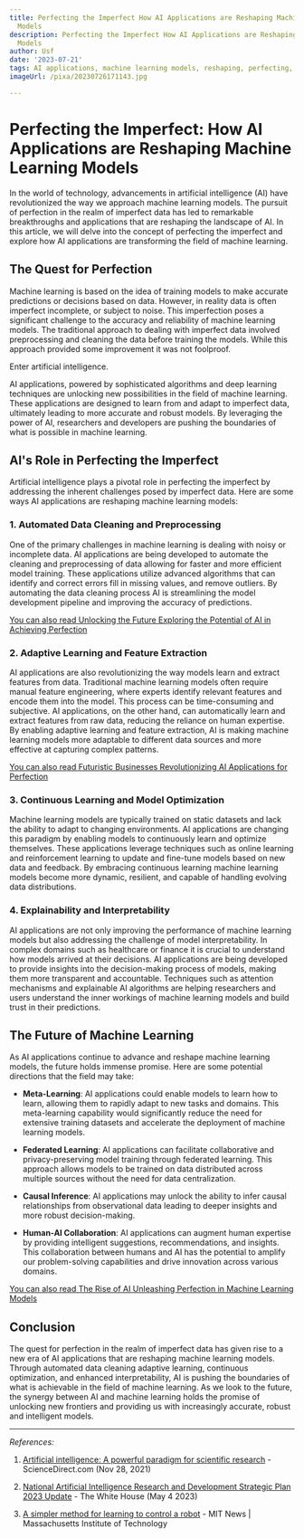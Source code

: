 ```yaml
---
title: Perfecting the Imperfect How AI Applications are Reshaping Machine Learning
  Models
description: Perfecting the Imperfect How AI Applications are Reshaping Machine Learning
  Models
author: Usf
date: '2023-07-21'
tags: AI applications, machine learning models, reshaping, perfecting, imperfect
imageUrl: /pixa/20230726171143.jpg

---
```

# Perfecting the Imperfect: How  AI Applications are Reshaping Machine Learning Models

In  the world of technology, advancements in artificial intelligence (AI) have revolutionized  the way we approach  machine  learning models. The pursuit of perfection in  the realm of imperfect data has led to remarkable breakthroughs and applications that are reshaping the landscape of AI. In this article, we will delve into the concept of perfecting the imperfect and explore how AI applications are transforming the field of machine learning.

## The Quest for Perfection

Machine learning is based on the idea  of training models to make  accurate predictions or decisions  based on data. However, in reality data is often imperfect incomplete, or subject to noise. This  imperfection poses a  significant challenge to the accuracy  and reliability of machine learning models. The traditional approach to  dealing with imperfect  data involved preprocessing and cleaning the data  before training the models. While this approach provided some  improvement it was not foolproof.

Enter artificial  intelligence.

AI applications, powered by sophisticated algorithms and deep learning techniques are unlocking new possibilities in the field of machine learning. These applications are designed to learn from and adapt to imperfect data, ultimately leading to  more  accurate  and  robust models. By leveraging the  power of AI, researchers and developers are pushing the boundaries of what is possible in machine learning.

## AI's Role in Perfecting the Imperfect

Artificial intelligence plays  a pivotal role in perfecting the imperfect  by  addressing the  inherent challenges posed by imperfect data. Here are some ways  AI applications  are reshaping machine learning models:

### 1. Automated Data Cleaning and Preprocessing

One of the primary challenges in machine learning  is dealing with  noisy or incomplete data. AI applications are  being developed  to automate  the cleaning and preprocessing of data allowing  for  faster and more efficient model training. These applications utilize advanced algorithms that can identify and correct errors fill in missing values, and remove outliers. By automating the data cleaning process  AI is streamlining the model development pipeline and improving the  accuracy of predictions.

[You can  also read Unlocking the Future Exploring the Potential of AI in Achieving Perfection](Unlocking%20the%20Future%20Exploring%20the%20Potential%20of%20AI%20in%20Achieving%20Perfection)


###  2. Adaptive Learning and Feature  Extraction

AI applications are  also revolutionizing the way models  learn and extract features from  data. Traditional machine learning models often require manual  feature engineering, where experts identify relevant features  and encode  them into the model. This process can  be time-consuming and subjective. AI applications, on  the other hand, can automatically learn and  extract features from raw data, reducing the reliance on human expertise. By enabling adaptive learning  and feature extraction, AI is making machine learning models  more adaptable to different data  sources and  more effective at capturing complex patterns.

[You can also read Futuristic Businesses Revolutionizing AI Applications for Perfection](Futuristic%20Businesses%20Revolutionizing%20AI%20Applications%20for%20Perfection)


### 3. Continuous Learning and Model Optimization

Machine learning models are typically trained on static datasets and lack the ability to adapt to changing environments. AI applications are changing this paradigm by enabling models to continuously learn and optimize themselves. These applications leverage techniques such as online learning and reinforcement learning to update and fine-tune models  based on new data and feedback. By embracing continuous learning machine learning models become more dynamic, resilient, and capable of handling evolving  data distributions.

### 4. Explainability and  Interpretability

AI applications are not only improving the performance of machine learning models but  also addressing  the challenge of model interpretability. In complex domains such as healthcare or finance it is  crucial to understand how models arrived at their decisions. AI applications are being developed to provide  insights into the decision-making process of models, making  them more transparent and accountable. Techniques such as attention mechanisms and explainable AI algorithms  are helping researchers and users understand the inner  workings of machine learning models and build trust in their predictions.

## The Future of Machine Learning

As AI applications continue to advance and reshape machine learning models, the future holds immense promise. Here are some potential directions that the field may take:

- **Meta-Learning**: AI applications could  enable models  to learn how to learn, allowing them to  rapidly adapt to new tasks and domains. This meta-learning capability would  significantly  reduce the need for extensive training datasets and accelerate  the deployment of machine learning  models.

- **Federated Learning**:  AI applications can facilitate collaborative and privacy-preserving model training through federated learning.  This approach allows models to  be trained on data  distributed across multiple sources without the need for data  centralization.

- **Causal Inference**: AI applications may unlock the ability to infer causal relationships from observational data leading to deeper insights and more robust decision-making.

- **Human-AI Collaboration**: AI applications can augment  human expertise by providing  intelligent suggestions, recommendations, and insights. This collaboration between humans and AI has the potential to amplify our problem-solving capabilities and drive innovation across various domains.

[You  can also read The Rise  of  AI Unleashing Perfection in Machine Learning Models](The%20Rise%20of%20AI%20Unleashing%20Perfection%20in%20Machine%20Learning%20Models)


## Conclusion

The quest for perfection in the realm of imperfect data has given rise  to a new era of AI applications that are reshaping machine learning models.  Through automated data cleaning adaptive learning, continuous optimization, and enhanced interpretability, AI is pushing the boundaries of what is  achievable in  the field of machine learning. As we look to the future, the synergy between AI and machine learning holds the promise of unlocking new frontiers and providing  us with increasingly accurate, robust  and intelligent models.

---

*References:*

1. [Artificial intelligence: A powerful paradigm for scientific  research](https://www.sciencedirect.com/science/article/pii/S2666675821001041) - ScienceDirect.com (Nov 28, 2021)

2. [National Artificial  Intelligence Research and Development Strategic Plan 2023 Update](https://www.whitehouse.gov/wp-content/uploads/2023/05/National-Artificial-Intelligence-Research-and-Development-Strategic-Plan-2023-Update.pdf)  - The White House (May 4 2023)

3. [A simpler method for learning  to control a robot](https://news.mit.edu/topic/machine-learning) - MIT News |  Massachusetts Institute of Technology